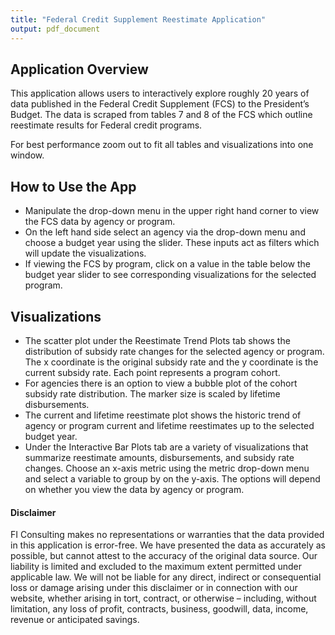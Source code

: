 ```yaml
---
title: "Federal Credit Supplement Reestimate Application"
output: pdf_document
---
```


## Application Overview

This application allows users to interactively explore roughly 20 years of data published in the Federal Credit Supplement (FCS) to the President's Budget.  The data is scraped from tables 7 and 8 of the FCS which outline reestimate results for Federal credit programs.  

For best performance zoom out to fit all tables and visualizations into one window.  

## How to Use the App

* Manipulate the drop-down menu in the upper right hand corner to view the FCS data by agency or program.
* On the left hand side select an agency via the drop-down menu and choose a budget year using the slider. These inputs act as filters which will update the visualizations.  
* If viewing the FCS by program, click on a value in the table below the budget year slider to see corresponding visualizations for the selected program.

## Visualizations

* The scatter plot under the Reestimate Trend Plots tab shows the distribution of subsidy rate changes for the selected agency or program.  The x coordinate is the original subsidy rate and the y coordinate is the current subsidy rate.  Each point represents a program cohort.
* For agencies there is an option to view a bubble plot of the cohort subsidy rate distribution.  The marker size is scaled by lifetime disbursements.
* The current and lifetime reestimate plot shows the historic trend of agency or program current and lifetime reestimates up to the selected budget year.
* Under the Interactive Bar Plots tab are a variety of visualizations that summarize reestimate amounts, disbursements, and subsidy rate changes.  Choose an x-axis metric using the metric drop-down menu and select a variable to group by on the y-axis.  The options will depend on whether you view the data by agency or program.

#### Disclaimer

FI Consulting makes no representations or warranties that the data provided in this application is error-free. We have presented the data as accurately as possible, but cannot attest to the accuracy of the original data source. Our liability is limited and excluded to the maximum extent permitted under applicable law. We will not be liable for any direct, indirect or consequential loss or damage arising under this disclaimer or in connection with our website, whether arising in tort, contract, or otherwise – including, without limitation, any loss of profit, contracts, business, goodwill, data, income, revenue or anticipated savings.
